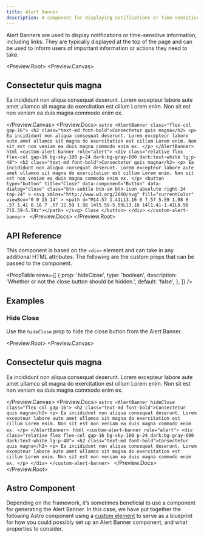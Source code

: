 ```yaml
---
title: Alert Banner
description: A component for displaying notifications or time-sensitive information, including links.
---
```



Alert Banners are used to display notifications or time-sensitive information, including links. They are typically displayed at the top of the page and can be used to inform users of important information or actions they need to take.

<Preview.Root>
  <Preview.Canvas>
    <AlertBanner class="flex-col gap-16">
      <h2 class="text-md font-bold">Consectetur quis magna</h2>
      <p>
        Ea incididunt non aliqua consequat deserunt. Lorem excepteur labore aute
        amet ullamco sit magna do exercitation est cillum Lorem enim. Non sit
        est non veniam ea duis magna commodo enim ex.
      </p>
    </AlertBanner>
  </Preview.Canvas>
  <Preview.Docs>
    <Tabs>
      <TabItem label="Astro" icon="astro">
        ```astro
        <AlertBanner class="flex-col gap-16">
          <h2 class="text-md font-bold">Consectetur quis magna</h2>
          <p>
            Ea incididunt non aliqua consequat deserunt. Lorem excepteur labore
            aute amet ullamco sit magna do exercitation est cillum Lorem enim.
            Non sit est non veniam ea duis magna commodo enim ex.
          </p>
        </AlertBanner>
        ```
      </TabItem>
      <TabItem label="Compiled" icon="seti:html">
        ```html
        <custom-alert-banner role="alert">
          <div class="relative flex flex-col gap-16 bg-sky-100 p-24 dark:bg-gray-600 dark:text-white lg:p-48">
            <h2 class="text-md font-bold">Consectetur quis magna</h2>
            <p>
              Ea incididunt non aliqua consequat deserunt. Lorem excepteur
              labore aute amet ullamco sit magna do exercitation est cillum
              Lorem enim. Non sit est non veniam ea duis magna commodo enim ex.
            </p>
            <button
              type="button"
              title="Close"
              data-component="Button"
              data-dialog="close"
              class="btn-subtle btn-sm btn-icon absolute right-24 top-24"
            >
              <svg
                xmlns="http://www.w3.org/2000/svg"
                fill="currentColor"
                viewBox="0 0 15 14"
              >
                <path d="M14.57 1.41L13.16 0 7.57 5.59 1.98 0 .57 1.41 6.16 7 .57 12.59 1.98 14l5.59-5.59L13.16 14l1.41-1.41L8.98 7l5.59-5.59z"></path>
              </svg>
              Close
            </button>
          </div>
        </custom-alert-banner>
        ```
      </TabItem>
    </Tabs>
  </Preview.Docs>
</Preview.Root>

## API Reference

This component is based on the `<div>` element and can take in any additional HTML attributes. The following are the custom props that can be passed to the component.

<PropTable
  rows={[
    {
      prop: 'hideClose',
      type: 'boolean',
      description: 'Whether or not the close button should be hidden.',
      default: 'false',
    },
  ]}
/>

## Examples

### Hide Close

Use the `hideClose` prop to hide the close button from the Alert Banner.

<Preview.Root>
  <Preview.Canvas>
    <AlertBanner hideClose class="flex-col gap-16">
      <h2 class="text-md font-bold">Consectetur quis magna</h2>
      <p>
        Ea incididunt non aliqua consequat deserunt. Lorem excepteur labore aute
        amet ullamco sit magna do exercitation est cillum Lorem enim. Non sit
        est non veniam ea duis magna commodo enim ex.
      </p>
    </AlertBanner>
  </Preview.Canvas>
  <Preview.Docs>
    <Tabs>
      <TabItem label="Astro" icon="astro">
        ```astro
        <AlertBanner hideClose class="flex-col gap-16">
          <h2 class="text-md font-bold">Consectetur quis magna</h2>
          <p>
            Ea incididunt non aliqua consequat deserunt. Lorem excepteur labore
            aute amet ullamco sit magna do exercitation est cillum Lorem enim.
            Non sit est non veniam ea duis magna commodo enim ex.
          </p>
        </AlertBanner>
        ```
      </TabItem>
      <TabItem label="Compiled" icon="seti:html">
        ```html
        <custom-alert-banner role="alert">
          <div class="relative flex flex-col gap-16 bg-sky-100 p-24 dark:bg-gray-600 dark:text-white lg:p-48">
            <h2 class="text-md font-bold">Consectetur quis magna</h2>
            <p>
              Ea incididunt non aliqua consequat deserunt. Lorem excepteur
              labore aute amet ullamco sit magna do exercitation est cillum
              Lorem enim. Non sit est non veniam ea duis magna commodo enim ex.
            </p>
          </div>
        </custom-alert-banner>
        ```
      </TabItem>
    </Tabs>
  </Preview.Docs>
</Preview.Root>

## Astro Component

Depending on the framework, it’s sometimes beneficial to use a component for generating the Alert Banner. In this case, we have put together the following Astro component using a [custom element](https://developer.mozilla.org/en-US/docs/Web/API/Web_Components/Using_custom_elements) to serve as a blueprint for how you could possibly set up an Alert Banner component, and what properties to consider.

<Code code={AlertBannerRaw} lang="astro" title="AlertBanner.astro" />
